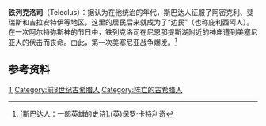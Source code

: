'''铁列克洛司'''（Teleclus）：据认为在他统治的年代，斯巴达人征服了阿密克利、斐瑞斯和吉拉安特伊等地区，这里的居民后来就成为了“边民”（也称庇利西阿人）。在一次阿尔特弥斯神的节日中，铁列克洛司在尼恩那提斯湖附近的神庙遭到美塞尼亚人的伏击而丧命。由此，第一次美塞尼亚战争爆发。<ref>[斯巴达人：一部英雄的史诗].(英)保罗·卡特利奇</ref>

== 参考资料 ==

<references /><references />

{{s-start}}
{{s-reg}}
{{succession box|
 title=[[斯巴达国王|斯巴达国王]]
前760年-前758年 |
 before=[[阿格西莱一世|阿格西莱一世]]|
 after=[[阿尔卡美涅斯|阿尔卡美涅斯]] |
 years=
}}
{{s-end}}

[[Category:斯巴达国王|T]]
[[Category:前8世纪古希腊人|Category:前8世纪古希腊人]]
[[Category:阵亡的古希腊人|Category:阵亡的古希腊人]]

{{古希臘}}
{{stub}}